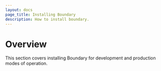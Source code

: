 ```yaml
---
layout: docs
page_title: Installing Boundary
description: How to install boundary.
---
```


# Overview

This section covers installing Boundary for development and production modes of operation.
